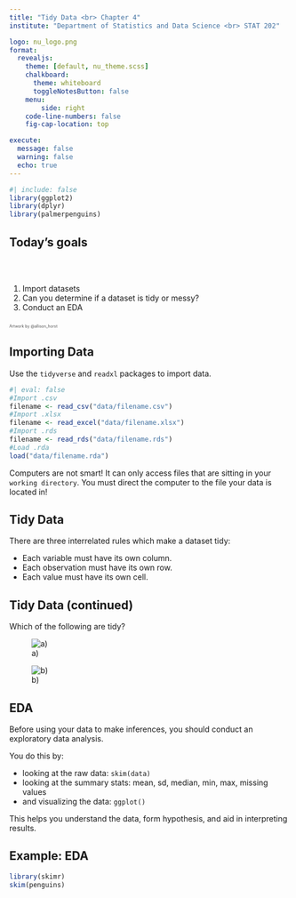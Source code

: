 ```yaml
---
title: "Tidy Data <br> Chapter 4"
institute: "Department of Statistics and Data Science <br> STAT 202"

logo: nu_logo.png
format: 
  revealjs:
    theme: [default, nu_theme.scss]
    chalkboard:
      theme: whiteboard
      toggleNotesButton: false
    menu:
        side: right
    code-line-numbers: false
    fig-cap-location: top

execute:
  message: false
  warning: false
  echo: true
---
```


```r
#| include: false
library(ggplot2)
library(dplyr)
library(palmerpenguins)
```

## Today's goals {background-image="images_horst/tidyverse_celestial.png" background-size="400px" background-opacity="50%" background-position="85% 50%"}

<br/>

::: columns
::: {.column width="60%"}
1.  Import datasets
2.  Can you determine if a dataset is tidy or messy?
3.  Conduct an EDA
:::
:::

::: {.absolute top="80%" left="90%" width="500"}
::: {style="opacity:0.75; font-size: 0.5em"}
Artwork by @allison_horst
:::
:::

## Importing Data

Use the `tidyverse` and `readxl` packages to import data.

```r
#| eval: false
#Import .csv
filename <- read_csv("data/filename.csv")
#Import .xlsx 
filename <- read_excel("data/filename.xlsx")
#Import .rds
filename <- read_rds("data/filename.rds")
#Load .rda 
load("data/filename.rda")
```

Computers are not smart! It can only access files that are sitting in your `working directory`. You must direct the computer to the file your data is located in!

## Tidy Data

There are three interrelated rules which make a dataset tidy:

-   Each variable must have its own column.
-   Each observation must have its own row.
-   Each value must have its own cell.

## Tidy Data (continued)

Which of the following are tidy?

::: {layout-ncol="2"}
![a)](images_lecture/tidy5.png)

![b)](images_lecture/tidy6.png)
:::

## EDA

Before using your data to make inferences, you should conduct an exploratory data analysis.

You do this by:

-   looking at the raw data: `skim(data)`
-   looking at the summary stats: mean, sd, median, min, max, missing values
-   and visualizing the data: `ggplot()`

This helps you understand the data, form hypothesis, and aid in interpreting results.

## Example: EDA {.scrollable .smaller}

```r
library(skimr)
skim(penguins)
```
